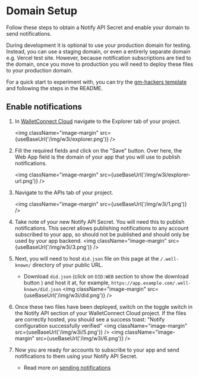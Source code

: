 
# Domain Setup

Follow these steps to obtain a Notify API Secret and enable your domain to send notifications.

During development it is optional to use your production domain for testing. Instead, you can use a staging domain, or even a entirerly separate domain e.g. Vercel test site. However, because notification subscriptions are tied to the domain, once you move to production you will need to deploy these files to your production domain.

For a quick start to experiment with, you can try the [gm-hackers template](https://github.com/WalletConnect/gm-hackers) and following the steps in the README.

## Enable notifications

<CloudBanner />

1. In [WalletConnect Cloud](https://cloud.walletconnect.com) navigate to the Explorer tab of your project.

   <img className="image-margin" src={useBaseUrl('/img/w3i/explorer.png')} />

2. Fill the required fields and click on the "Save" button. Over here, the Web App field is the domain of your app that you will use to publish notifications.

   <img className="image-margin" src={useBaseUrl('/img/w3i/explorer-url.png')} />

3. Navigate to the APIs tab of your project.

   <img className="image-margin" src={useBaseUrl('/img/w3i/1.png')} />

4. Take note of your new Notify API Secret. You will need this to publish notifications. This secret
   allows publishing notifications to any account subscribed to your app, so should not be published
   and should only be used by your app backend.
   <img className="image-margin" src={useBaseUrl('/img/w3i/3.png')} />
5. Next, you will need to host `did.json` file on this page at the `/.well-known/` directory of your public URL.
   - Download `did.json` (click on `DID:WEB` section to show the download button ) and host it at, for example, `https://app.example.com/.well-known/did.json`
     <img className="image-margin" src={useBaseUrl('/img/w3i/did.png')} />
6. Once these two files have been deployed, switch on the toggle switch in the Notify API section of your WalletConnect Cloud project. If the files are correctly hosted, you should see a success toast: "Notify configuration successfully verified"
   <img className="image-margin" src={useBaseUrl('/img/w3i/5.png')} />
   <img className="image-margin" src={useBaseUrl('/img/w3i/6.png')} />
7. Now you are ready for accounts to subscribe to your app and send notifications to them using your Notify API Secret.
   - Read more on [sending notifications](sending-notifications)
